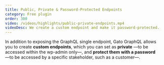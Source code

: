 ```yaml
---
title: Public, Private & Password-Protected Endpoints
category: Free plugin
order: 300
video: /videos/highlights/public-private-endpoints.mp4
videoDesc: We create a custom endpoint and make it password-protected. When accessing its GraphiQL client, a prompt requests for the password. Only after providing the password, can the GraphiQL client and the GraphQL endpoint be accessed.
---
```


In addition to exposing the GraphQL single endpoint, Gato GraphQL allows you to create **custom endpoints**, which you can set as **private** —to be accessed within the wp-admin only—, and **protect them with a password** —to be accessed by a specific stakeholder, such as a customer—.
